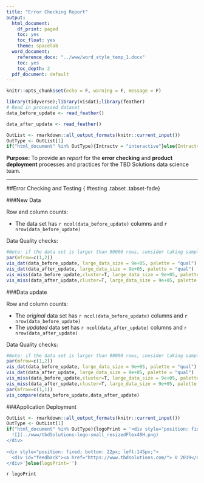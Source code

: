 ```yaml
---
title: "Error Checking Report"
output:
  html_document:
    df_print: paged
    toc: yes
    toc_float: yes
    theme: spacelab
  word_document:
    reference_docx: "../www/word_style_temp_1.docx"
    toc: yes
    toc_depth: 2
  pdf_document: default
---
```


```r
knitr::opts_chunk$set(echo = F, warning = F, message = F)
```

```r
library(tidyverse);library(visdat);library(feather)
# Read in processed dataset 
data_before_update <- read_feather()

data_after_update <- read_feather()

```
<!--formatting keeps html andword happy in same template, works when knitting -->
```r
OutList <- rmarkdown::all_output_formats(knitr::current_input())
OutType <- OutList[1]
if("html_document" %in% OutType){Intractv = "interactive"}else(Intractv='')

```

<!-- #DOCUMENT BEGIN -->

**Purpose:**
To provide an *report* for the **error checking** and **product deployment** processes and practices for the TBD Solutions data science team. 

---

##Error Checking and Testing { #testing  .tabset .tabset-fade}

###New Data

Row and column counts:  

* The data set has `r ncol(data_before_update)` columns and `r nrow(data_before_update)`

Data Quality checks:
```r
#Note: if the data set is larger than 90000 rows, consider taking samples or increasing the max by setting the "large_data_size = " to a larger value
par(mfrow=c(1,2))
vis_dat(data_before_update, large_data_size = 9e+05, palette = "qual")
vis_dat(data_after_update, large_data_size = 9e+05, palette = "qual")
vis_miss(data_before_update,cluster=T, large_data_size = 9e+05, palette = "qual")
vis_miss(data_after_update,cluster=T, large_data_size = 9e+05, palette = "qual")

```


###Data update

Row and column counts:  

* The *original* data set has `r ncol(data_before_update)` columns and `r nrow(data_before_update)`
* The *updated* data set has `r ncol(data_after_update)` columns and `r nrow(data_after_update)`

Data Quality checks:
```r
#Note: if the data set is larger than 90000 rows, consider taking samples or increasing the max by setting the "large_data_size = " to a larger value
par(mfrow=c(1,2))
vis_dat(data_before_update, large_data_size = 9e+05, palette = "qual")
vis_dat(data_after_update, large_data_size = 9e+05, palette = "qual")
vis_miss(data_before_update,cluster=T, large_data_size = 9e+05, palette = "qual")
vis_miss(data_after_update,cluster=T, large_data_size = 9e+05, palette = "qual")
par(mfrow=c(1,1))
vis_compare(data_before_update,data_after_update)
```


###Application Deployment






<!--formatting keeps html andword happy in same template-->
```r
OutList <- rmarkdown::all_output_formats(knitr::current_input())
OutType <- OutList[1]
if("html_document" %in% OutType){logoPrint = '<div style="position: fixed; bottom: 10px; left: 2px;">
  ![](../www/tbdSolutions-logo-small_resizedFlex48H.png)
</div>
   
<div style="position: fixed; bottom: 22px; left:145px;">
  <div id="feedback"><a href="https://www.tbdsolutions.com/"> © 2019</a></div>
</div>'}else(logoPrint='')

```
`r logoPrint`
